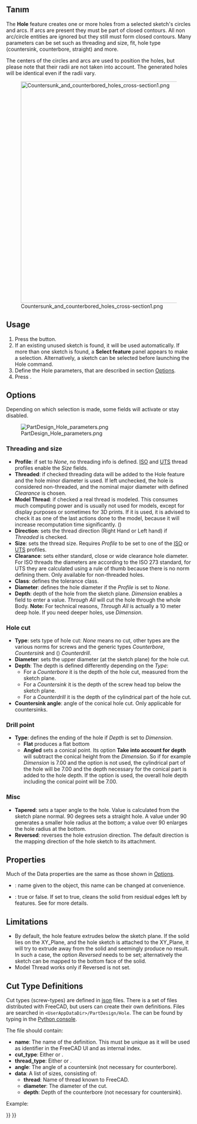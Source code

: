 <languages/>

{{Docnav
|[[PartDesign_Pocket|Pocket]]
|[[PartDesign_Groove|Groove]]
|[[PartDesign_Workbench|PartDesign]]
|IconL=PartDesign_Pocket.svg
|IconR=PartDesign_Groove.svg
|IconC=Workbench_PartDesign.svg
}}

{{GuiCommand
|Name=PartDesign Hole
|MenuLocation=Part Design → Create a substractive feature → Hole
|Workbenches=[[PartDesign_Workbench|PartDesign]]
|Version=0.17
|SeeAlso=[[PartDesign_Pocket|PartDesign Pocket]]
}}

<span id="Description"></span>
== Tanım ==

The '''Hole''' feature creates one or more holes from a selected sketch's circles and arcs. If arcs are present they must be part of closed contours. All non arc/circle entities are ignored but they still must form closed contours. Many parameters can be set such as threading and size, fit, hole type (countersink, counterbore, straight) and more.

The centers of the circles and arcs are used to position the holes, but please note that their radii are not taken into account. The generated holes will be identical even if the radii vary.

[[File:Countersunk_and_counterbored_holes_cross-section1.png|600px]]

{{Caption|Countersunk (to the left) and counterbored (to the right) holes longitudinal section.}}

==Usage==

# Press the {{Button|[[Image:PartDesign_Hole.svg|16px]] '''Hole'''}} button.
# If an existing unused sketch is found, it will be used automatically. If more than one sketch is found, a '''Select feature''' panel appears to make a selection. Alternatively, a sketch can be selected before launching the Hole command. 
# Define the Hole parameters, that are described in section [[#Options|Options]].
# Press {{Button|OK}}.

==Options==

Depending on which selection is made, some fields will activate or stay disabled.

[[File:PartDesign Hole parameters.png|frame|left]]

===Threading and size===

* '''Profile''': if set to ''None'', no threading info is defined. [https://en.wikipedia.org/wiki/ISO_metric_screw_thread ISO] and [https://en.wikipedia.org/wiki/Unified_Thread_Standard UTS] thread profiles enable the ''Size'' fields.
* '''Threaded''': if checked threading data will be added to the Hole feature and the hole minor diameter is used. If left unchecked, the hole is considered non-threaded, and the nominal major diameter with defined ''Clearance'' is chosen.
* '''Model Thread''': if checked a real thread is modeled. This consumes much computing power and is usually not used for models, except for display purposes or sometimes for 3D prints. If it is used, it is advised to check it as one of the last actions done to the model, because it will increase recomputation time significantly. ({{Version|0.20}})
* '''Direction''': sets the thread direction (Right Hand or Left hand) if ''Threaded'' is checked.
* '''Size''': sets the thread size. Requires ''Profile'' to be set to one of the [https://en.wikipedia.org/wiki/ISO_metric_screw_thread ISO] or [https://en.wikipedia.org/wiki/Unified_Thread_Standard UTS] profiles.
* '''Clearance''': sets either standard, close or wide clearance hole diameter. For ISO threads the diameters are according to the ISO 273 standard, for UTS they are calculated using a rule of thumb because there is no norm defining them. Only available for non-threaded holes.
* '''Class''': defines the tolerance class.
* '''Diameter''': defines the hole diameter if the ''Profile'' is set to ''None''.
* '''Depth''': depth of the hole from the sketch plane. ''Dimension'' enables a field to enter a value. ''Through All'' will cut the hole through the whole Body. '''Note:''' For technical reasons, ''Through All'' is actually a 10 meter deep hole. If you need deeper holes, use ''Dimension''.

===Hole cut===

* '''Type''': sets type of hole cut: ''None'' means no cut, other types are the various norms for screws and the generic types ''Counterbore'', ''Countersink'' and ({{Version|0.21}}) ''Counterdrill''. 
* '''Diameter''': sets the upper diameter (at the sketch plane) for the hole cut.
* '''Depth''': The depth is defined differently depending on the ''Type'':
** For a ''Counterbore'' it is the depth of the hole cut, measured from the sketch plane.
** For  a ''Countersink'' it is the depth of the screw head top below the sketch plane.
** For  a ''Counterdrill'' it is the depth of the cylindrical part of the hole cut.
* '''Countersink angle''': angle of the conical hole cut. Only applicable for countersinks.

===Drill point===

* '''Type''': defines the ending of the hole if ''Depth'' is set to ''Dimension''.
** '''Flat''' produces a flat bottom
** '''Angled''' sets a conical point. Its option '''Take into account for depth''' will subtract the conical height from the ''Dimension''. So if for example ''Dimension'' is 7.00 and the option is not used, the cylindrical part of the hole will be 7.00 and the depth necessary for the conical part is added to the hole depth. If the option is used, the overall hole depth including the conical point will be 7.00.

===Misc===

* '''Tapered''': sets a taper angle to the hole. Value is calculated from the sketch plane normal. 90 degrees sets a straight hole. A value under 90 generates a smaller hole radius at the bottom; a value over 90 enlarges the hole radius at the bottom.
* '''Reversed''': reverses the hole extrusion direction. The default direction is the mapping direction of the hole sketch to its attachment.

==Properties==

Much of the Data properties are the same as those shown in [[#Options|Options]].

* {{PropertyData|Label}}: name given to the object, this name can be changed at convenience.
* {{PropertyData|Refine}}: true or false. If set to true, cleans the solid from residual edges left by features. See {{Button|[[Image:Part_RefineShape.svg|16px]] [[Part_RefineShape|Part RefineShape]]}} for more details.

==Limitations==

* By default, the hole feature extrudes below the sketch plane. If the solid lies on the XY_Plane, and the hole sketch is attached to the XY_Plane, it will try to extrude away from the solid and seemingly produce no result. In such a case, the option ''Reversed'' needs to be set; alternatively the sketch can be mapped to the bottom face of the solid.
* Model Thread works only if Reversed is not set.

==Cut Type Definitions==

Cut types (screw-types) are defined in [https://de.wikipedia.org/wiki/JavaScript_Object_Notation json] files. There is a set of files distributed with FreeCAD, but users can create their own definitions. Files are searched in <code>&lt;UserAppDataDir&gt;/PartDesign/Hole</code>. The {{incode|UserAppDataDir}} can be found by typing {{incode|App.getUserAppDataDir()}} in the [[Python_console|Python console]].

The file should contain:
* '''name''': The name of the definition. This must be unique as it will be used as identifier in the FreeCAD UI and as internal index.
* '''cut_type''': Either {{incode|countersink}} or {{incode|counterbore}}.
* '''thread_type''':  Either {{incode|metric}} or {{incode|metricfine}}.
* '''angle''': The angle of a countersink (not necessary for counterbore).
* '''data''': A list of sizes, consisting of:
** '''thread''': Name of thread known to FreeCAD.
** '''diameter''': The diameter of the cut.
** '''depth''': Depth of the counterbore (not necessary for countersink).
Example:
{{Code|lang=json|code=
{
    "name": "DIN 7984",
    "cut_type": "counterbore",
    "thread_type": "metric",
    "data": [
        { "thread": "M2",   "diameter":  4.3, "depth":  1.6 },
        { "thread": "M2.5", "diameter":  5.0, "depth":  2.0 },
        …
    ]
}
}}


{{Docnav
|[[PartDesign_Pocket|Pocket]]
|[[PartDesign_Groove|Groove]]
|[[PartDesign_Workbench|PartDesign]]
|IconL=PartDesign_Pocket.svg
|IconR=PartDesign_Groove.svg
|IconC=Workbench_PartDesign.svg
}}

{{PartDesign Tools navi{{#translation:}}}}
{{Userdocnavi{{#translation:}}}}